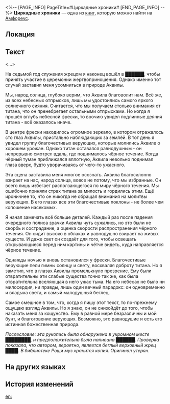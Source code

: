 <%-- [PAGE_INFO]
PageTitle=#Циркадные хроники#
[END_PAGE_INFO] --%>
{{Дополнить}}
{{Книга Инфобокс
|id           = 533
|Название     = 
|Изображение  = Предмет Циркадные хроники.png
|Мир          = Амфореус
|Томов        = 1
|Автор        = <!--нужно добавить-->
|Описание     = Написаны сбежавшим жрецом-предателем. Местонахождение оригинала неизвестно, поэтому экземпляр в Роще является копией.
|Том1         = {{tx}}
|Источник1    = {{tx|Отсутствует источник}}
|Персонажи    = 
|Фракции      = 
}}
'''Циркадные хроники''' — одна из [[Книги|книг]], которую можно найти на [[Амфореус]].

==Локация==
{{Отметка карты|<!--название карты-->|<!--id отметки-->}}

==Текст==
<...>

На седьмой год служения жрецом я наконец вошёл в ██████, чтобы принять участие в церемонии жертвоприношения. Однако именно тот случай заставил меня усомниться в природе Аквилы.

Мы, народ солнца, глубоко верим, что Аквила благоволит нам. Всё же, из всех небесных отпрысков, лишь мы удостоились самого яркого солнечного сияния. Считается, что мы получаем столько внимания от титана, что он пренебрегает остальными отпрысками. Но когда я прошёл вглубь небесной фрески, то воочию увидел подлинные деяния титана - всё оказалось иначе.

В центре фрески находилось огромное зеркало, в котором отражалось сто глаз Аквилы, пристально наблюдающих за землёй. В тот день я увидел группу благочестивых верующих, которые молились Аквиле о хорошем урожае. Однако титан оставался равнодушным - он непрерывно смотрел вдаль, где поднималось чёрное течение. Когда чёрный туман приближался вплотную, Аквила невольно поднимал глаза вверх, будто уворачиваясь от чего-то ужасного.

Эта сцена заставила меня многое осознать. Аквила благосклонно взирает на нас, народ солнца, вовсе не потому, что мы избранные. Он всего лишь избегает расползающегося по миру чёрного течения. Мы ошибочно приняли страх титана за милость и гордились этим. Ещё ироничнее то, что он никогда не обращал внимания на молитвы верующих. В его глазах все эти благочестивые поклоны - не более чем копошение насекомых.

Я начал замечать всё больше деталей. Каждый раз после падения очередного полиса зрачки Аквилы чуть сужались, но это были не скорбь и сострадание, а оценка скорости распространения чёрного течения. Он сидит высоко в облаках и равнодушно взирает на живых существ. И даже свет он создаёт для того, чтобы освещать открывающиеся перед ним картины и чётче видеть, куда направляется чёрное течение.

Однажды ночью я вновь остановился у фрески. Благочестивые верующие пели гимны солнцу и свету, восхваляя доброту титана. Но я заметил, что в глазах Аквилы промелькнуло презрение. Ему были отвратительны эти слабые существа точно так же, как была отвратительна вселяющая в него ужас тьма. На его небесах не было ни милосердия, ни правды, лишь один вечный парадокс: он одновременно и владыка света, и самый малодушный беглец.

Самое смешное в том, что, когда я пишу этот текст, то по-прежнему ощущаю взгляд Аквилы. Но я знаю, он не снизойдёт до того, чтобы наказать меня за кощунство. Ему в равной мере безразличны и мой бунт, и благоговение верующих. Возможно, это равнодушие и есть его истинная божественная природа.

''Послесловие: эта рукопись была обнаружена в укромном месте ████████, и предположительно была написана ██████. Проверка показала, что автором, вероятно, является беглый верховный жрец ████. В библиотеке Рощи муз хранится копия. Оригинал утерян.''

==На других языках==
{{На других языках
|en   = Chronicles of Dawn and Dusk
|zhs  = 晨昏记事
|zht  = 晨昏記事
|ja   = 晨昏の年代記
|ko   = 조석에 대한 기록
|es   = Historias del alba y el crepúsculo
|fr   = Chroniques de l'aube et du crépuscule
|ru   = Циркадные хроники
|th   = บันทึกอรุณสนธยา
|vi   = Ký Sự Ngày Và Đêm
|de   = Chroniken des Zwielichts
|id   = Kisah Fajar dan Senja
|pt   = Crônicas do Amanhecer e do Anoitecer
}}

==История изменений==
{{История изменений|3.5}}

[[en:]]